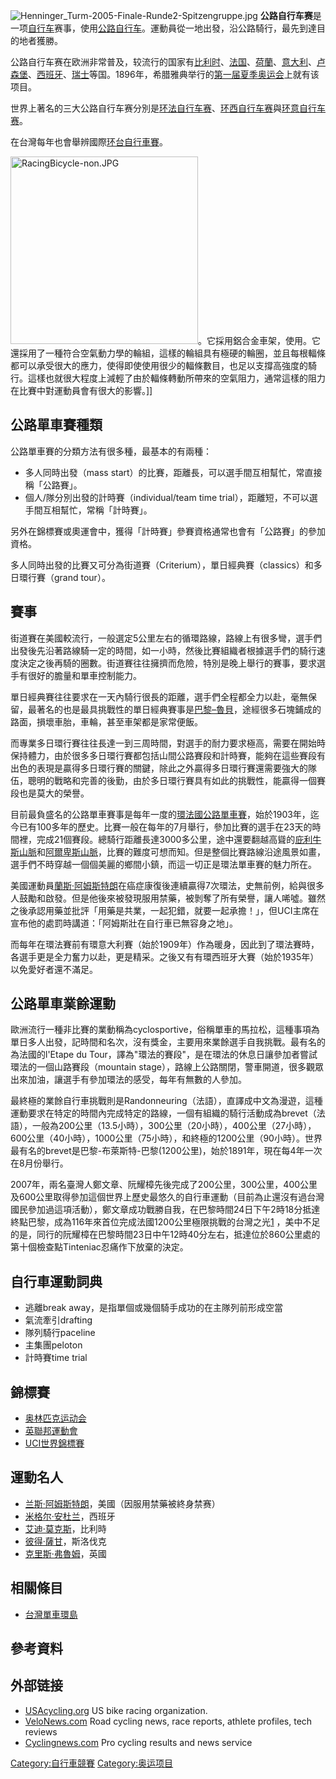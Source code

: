 {{noteTA
|1=zh:自行車;zh-cn:自行车;zh-hk:單車;zh-tw:腳踏車;zh-sg:腳車;
|2=zh:騎自行車;zh-cn:骑自行车;zh-hk:騎單車;zh-tw:騎腳踏車;zh-sg:腳車;
|3=zh-hans:兰斯·阿姆斯特朗;zh-hk:蘭斯·岩士唐;zh-tw:藍斯·阿姆斯壯;
}}
[[File:Henninger_Turm-2005-Finale-Runde2-Spitzengruppe.jpg|thumb]]
'''公路自行车赛'''是一项[[自行车|自行车]]赛事，使用[[公路自行车|公路自行车]]。運動員從一地出發，沿公路騎行，最先到達目的地者獲勝。

公路自行车赛在欧洲非常普及，较流行的国家有[[比利时|比利时]]、[[法国|法国]]、[[荷蘭|荷蘭]]、[[意大利|意大利]]、[[卢森堡|卢森堡]]、[[西班牙|西班牙]]、[[瑞士|瑞士]]等国。1896年，希腊雅典举行的[[第一届夏季奥运会|第一届夏季奥运会]]上就有该项目。

世界上著名的三大公路自行车赛分別是[[环法自行车赛|环法自行车赛]]、[[环西自行车赛|环西自行车赛]]與[[環義自由車賽|环意自行车赛]]。

在台灣每年也會舉辨國際[[國際自由車環台公路大賽|环台自行車賽]]。

[[File:RacingBicycle-non.JPG|300px]]。它採用鋁合金車架，使用。它還採用了一種符合空氣動力學的輪組，這樣的輪組具有極硬的輪圈，並且每根輻條都可以承受很大的應力，使得即使使用很少的輻條數目，也足以支撐高強度的騎行。這樣也就很大程度上減輕了由於輻條轉動所帶來的空氣阻力，通常這樣的阻力在比賽中對運動員會有很大的影響。]]

== 公路單車賽種類 ==
公路單車賽的分類方法有很多種，最基本的有兩種：
* 多人同時出發（mass start）的比賽，距離長，可以選手間互相幫忙，常直接稱「公路賽」。
* 個人/隊分別出發的計時賽（individual/team time trial），距離短，不可以選手間互相幫忙，常稱「計時賽」。

另外在錦標賽或奧運會中，獲得「計時賽」參賽資格通常也會有「公路賽」的參加資格。

多人同時出發的比賽又可分為街道賽（Criterium），單日經典賽（classics）和多日環行賽（grand tour）。
== 賽事 ==
街道賽在美國較流行，一般選定5公里左右的循環路線，路線上有很多彎，選手們出發後先沿著路線騎一定的時間，如一小時，然後比賽組織者根據選手們的騎行速度決定之後再騎的圈數。街道賽往往擁擠而危險，特別是晚上舉行的賽事，要求選手有很好的膽量和單車控制能力。

單日經典賽往往要求在一天內騎行很長的距離，選手們全程都全力以赴，毫無保留，最著名的也是最具挑戰性的單日經典賽事是[[巴黎–魯貝|巴黎–魯貝]]，途經很多石塊鋪成的路面，損壞車胎，車輪，甚至車架都是家常便飯。

而專業多日環行賽往往長達一到三周時間，對選手的耐力要求極高，需要在開始時保持體力，由於很多多日環行賽都包括山間公路賽段和計時賽，能夠在這些賽段有出色的表現是贏得多日環行賽的關鍵，除此之外贏得多日環行賽還需要強大的隊伍，聰明的戰略和完善的後勤，由於多日環行賽具有如此的挑戰性，能贏得一個賽段也是莫大的榮譽。

目前最負盛名的公路單車賽事是每年一度的[[環法單車賽|環法國公路單車賽]]，始於1903年，迄今已有100多年的歷史。比賽一般在每年的7月舉行，參加比賽的選手在23天的時間裡，完成21個賽段。總騎行距離長達3000多公里，途中還要翻越高聳的[[比利牛斯山脉|庇利牛斯山脈]]和[[阿尔卑斯山脉|阿爾卑斯山脈]]，比賽的難度可想而知。但是整個比賽路線沿途風景如畫，選手們不時穿越一個個美麗的鄉間小鎮，而這一切正是環法單車賽的魅力所在。

美國運動員[[兰斯·阿姆斯特朗|蘭斯·阿姆斯特朗]]在癌症康復後連續贏得7次環法，史無前例，給與很多人鼓勵和啟發。但是他後來被發現服用禁藥，被剝奪了所有榮譽，讓人唏噓。雖然之後承認用藥並批評「用藥是共業，一起犯錯，就要一起承擔！」，但UCI主席在宣布他的處罰時講道：「阿姆斯壯在自行車已無容身之地」。

而每年在環法賽前有環意大利賽（始於1909年）作為暖身，因此到了環法賽時，各選手更是全力奮力以赴，更是精采。之後又有有環西班牙大賽（始於1935年）以免愛好者還不滿足。

== 公路單車業餘運動 ==
歐洲流行一種非比賽的業動稱為cyclosportive，俗稱單車的馬拉松，這種事項為單日多人出發，記時間和名次，沒有獎金，主要用來業餘選手自我挑戰。最有名的為法國的l'Etape du Tour，譯為"環法的賽段"，是在環法的休息日讓參加者嘗試環法的一個山路賽段（mountain stage），路線上公路關閉，警車開道，很多觀眾出來加油，讓選手有參加環法的感受，每年有無數的人參加。

最終極的業餘自行車挑戰則是Randonneuring（法語），直譯成中文為漫遊，這種運動要求在特定的時間內完成特定的路線，一個有組織的騎行活動成為brevet（法語），一般為200公里（13.5小時），300公里（20小時），400公里（27小時），600公里（40小時），1000公里（75小時），和終極的1200公里（90小時）。世界最有名的brevet是巴黎-布萊斯特-巴黎(1200公里)，始於1891年，現在每4年一次在8月份舉行。

2007年，兩名臺灣人鄭文章、阮耀樟先後完成了200公里，300公里，400公里及600公里取得參加這個世界上歷史最悠久的自行車運動（目前為止還沒有過台灣國民參加過這項活動），鄭文章成功戰勝自我，在巴黎時間24日下午2時18分抵達終點巴黎，成為116年來首位完成法國1200公里極限挑戰的台灣之光[http://blog.udn.com/candy5661/1185176] {{Wayback|url=http://blog.udn.com/candy5661/1185176 |date=20200510050429 }}，美中不足的是，同行的阮耀樟在巴黎時間23日中午12時40分左右，抵達位於860公里處的第十個檢查點Tinteniac忍痛作下放棄的決定。

== 自行車運動詞典 ==
* 逃離break away，是指單個或幾個騎手成功的在主隊列前形成空當 
* 氣流牽引drafting 
* 隊列騎行paceline 
* 主集團peloton
* 計時賽time trial

==錦標賽==
* [[奥林匹克运动会|奥林匹克运动会]]
* [[英聯邦運動會|英聯邦運動會]]
* [[UCI世界錦標賽|UCI世界錦標賽]]
== 運動名人 ==
* [[兰斯·阿姆斯特朗|兰斯·阿姆斯特朗]]，美國（因服用禁藥被終身禁赛）
* [[米格尔·安杜兰|米格尔·安杜兰]]，西班牙
* [[艾迪·莫克斯|艾迪·莫克斯]]，比利時
* [[彼得·薩甘|彼得·薩甘]]，斯洛伐克
* [[克里斯·弗魯姆|克里斯·弗魯姆]]，英國

== 相關條目 ==
* [[台灣單車環島|台灣單車環島]]

== 參考資料 ==
{{Reflist}}

== 外部链接 ==
* [http://www.usacycling.org USAcycling.org] {{Wayback|url=http://www.usacycling.org/ |date=20201219131044 }} US bike racing organization.
* [http://www.velonews.com VeloNews.com] {{Wayback|url=http://www.velonews.com/ |date=20090413080254 }} Road cycling news, race reports, athlete profiles, tech reviews
* [http://autobus.cyclingnews.com Cyclingnews.com]{{Wayback|url=http://autobus.cyclingnews.com/ |date=20110423002733 }} Pro cycling results and news service

{{自行车运动}}

[[Category:自行車競賽|Category:自行車競賽]]
[[Category:奥运项目|Category:奥运项目]]